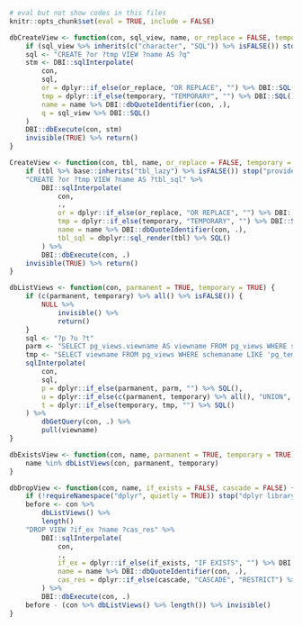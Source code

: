 
```r
# eval but not show codes in this files
knitr::opts_chunk$set(eval = TRUE, include = FALSE)
```

```r
dbCreateView <- function(con, sql_view, name, or_replace = FALSE, temporary = FALSE) {
    if (sql_view %>% inherits(c("character", "SQL")) %>% isFALSE()) stop("provided sql string is not of class character or SQL.")
    sql <- "CREATE ?or ?tmp VIEW ?name AS ?q"
    stm <- DBI::sqlInterpolate(
        con,
        sql,
        or = dplyr::if_else(or_replace, "OR REPLACE", "") %>% DBI::SQL(),
        tmp = dplyr::if_else(temporary, "TEMPORARY", "") %>% DBI::SQL(),
        name = name %>% DBI::dbQuoteIdentifier(con, .),
        q = sql_view %>% DBI::SQL()
    )
    DBI::dbExecute(con, stm)
    invisible(TRUE) %>% return()
}
```

```r
CreateView <- function(con, tbl, name, or_replace = FALSE, temporary = FALSE) {
    if (tbl %>% base::inherits("tbl_lazy") %>% isFALSE()) stop("provided tbl is not of class tbl_lazy")
    "CREATE ?or ?tmp VIEW ?name AS ?tbl_sql" %>%
        DBI::sqlInterpolate(
            con,
            .,
            or = dplyr::if_else(or_replace, "OR REPLACE", "") %>% DBI::SQL(),
            tmp = dplyr::if_else(temporary, "TEMPORARY", "") %>% DBI::SQL(),
            name = name %>% DBI::dbQuoteIdentifier(con, .),
            tbl_sql = dbplyr::sql_render(tbl) %>% SQL()
        ) %>%
        DBI::dbExecute(con, .)
    invisible(TRUE) %>% return()
}
```

```r
dbListViews <- function(con, parmanent = TRUE, temporary = TRUE) {
    if (c(parmanent, temporary) %>% all() %>% isFALSE()) {
        NULL %>%
            invisible() %>%
            return()
    }
    sql <- "?p ?u ?t"
    parm <- "SELECT pg_views.viewname AS viewname FROM pg_views WHERE schemaname = current_schema()"
    tmp <- "SELECT viewname FROM pg_views WHERE schemaname LIKE 'pg_temp_%'"
    sqlInterpolate(
        con,
        sql,
        p = dplyr::if_else(parmanent, parm, "") %>% SQL(),
        u = dplyr::if_else(c(parmanent, temporary) %>% all(), "UNION", "") %>% SQL(),
        t = dplyr::if_else(temporary, tmp, "") %>% SQL()
    ) %>%
        dbGetQuery(con, .) %>%
        pull(viewname)
}
```

```r
dbExistsView <- function(con, name, parmanent = TRUE, temporary = TRUE) {
    name %in% dbListViews(con, parmanent, temporary)
}
```

```r
dbDropView <- function(con, name, if_exists = FALSE, cascade = FALSE) {
    if (!requireNamespace("dplyr", quietly = TRUE)) stop("dplyr library is required.")
    before <- con %>%
        dbListViews() %>%
        length()
    "DROP VIEW ?if_ex ?name ?cas_res" %>%
        DBI::sqlInterpolate(
            con,
            .,
            if_ex = dplyr::if_else(if_exists, "IF EXISTS", "") %>% DBI::SQL(),
            name = name %>% DBI::dbQuoteIdentifier(con, .),
            cas_res = dplyr::if_else(cascade, "CASCADE", "RESTRICT") %>% SQL()
        ) %>%
        DBI::dbExecute(con, .)
    before - (con %>% dbListViews() %>% length()) %>% invisible()
}
```